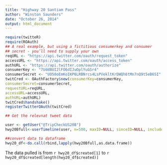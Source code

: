 ```yaml
---
title: "Highway 20 Santiam Pass"
author: "Winston Saunders"
date: "October 26, 2014"
output: html_document
---
```


```r

require(twitteR)
require(ROAuth)
## A real example, but using a fictitious consumerkey and consumer
## secret - you’ll need to supply your own
reqURL <- "https://api.twitter.com/oauth/request_token"
accessURL <- "https://api.twitter.com/oauth/access_token"
authURL <- "https://api.twitter.com/oauth/authorize"
consumerKey <- "7UddBUI2lFO6dIJuOplYuGSr4"
consumerSecret <- "UO50oEmKoIKP6LRBNrcs4LsPVekltKrDWQh6tMn7nQ9t5eB6SI"
twitCred <- OAuthFactory$new(consumerKey=consumerKey,
consumerSecret=consumerSecret,
requestURL=reqURL,
accessURL=accessURL,
authURL=authURL)
twitCred$handshake()
registerTwitterOAuth(twitCred)
```


```r

## Get the relevnat tweet data

user <- getUser("@TripCheckUS20B")
hwy20Bfull<-userTimeline(user, n=500, maxID=NULL, sinceID=NULL, includeRts=FALSE)

##convert data to dataframe
hwy20_df<-do.call(rbind,lapply(hwy20Bfull,as.data.frame))


```

The data pulled is from `r hwy20_df$created[1]` to `r hwy20_df$created[length(hwy20_df$created)]`

```r




```